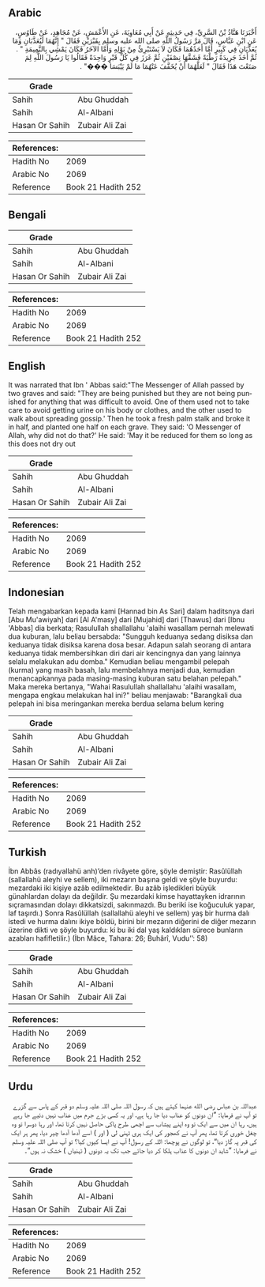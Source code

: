 ## Arabic


<div dir="rtl" lang="ar" style={{fontSize:'larger',backgroundColor:'#f8f9fa',padding:20}}>
أَخْبَرَنَا هَنَّادُ بْنُ السَّرِيِّ، فِي حَدِيثِهِ عَنْ أَبِي مُعَاوِيَةَ، عَنِ الأَعْمَشِ، عَنْ مُجَاهِدٍ، عَنْ طَاوُسٍ، عَنِ ابْنِ عَبَّاسٍ، قَالَ مَرَّ رَسُولُ اللَّهِ صلى الله عليه وسلم بِقَبْرَيْنِ فَقَالَ ‏"‏ إِنَّهُمَا لَيُعَذَّبَانِ وَمَا يُعَذَّبَانِ فِي كَبِيرٍ أَمَّا أَحَدُهُمَا فَكَانَ لاَ يَسْتَبْرِئُ مِنْ بَوْلِهِ وَأَمَّا الآخَرُ فَكَانَ يَمْشِي بِالنَّمِيمَةِ ‏"‏ ‏.‏ ثُمَّ أَخَذَ جَرِيدَةً رَطْبَةً فَشَقَّهَا نِصْفَيْنِ ثُمَّ غَرَزَ فِي كُلِّ قَبْرٍ وَاحِدَةً فَقَالُوا يَا رَسُولَ اللَّهِ لِمَ صَنَعْتَ هَذَا فَقَالَ ‏"‏ لَعَلَّهُمَا أَنْ يُخَفَّفَ عَنْهُمَا مَا لَمْ يَيْبَسَا ���"‏ ‏.‏
</div>
<div style={{backgroundColor:'#f8f9fa',padding:20, marginBottom: 10}}><table> <thead> <tr> <th>Grade</th> <th></th> </tr> </thead> <tbody> <tr><td>Sahih</td><td>Abu Ghuddah</td></tr><tr><td>Sahih</td><td>Al-Albani</td></tr><tr><td>Hasan Or Sahih</td><td>Zubair Ali Zai</td></tr></tbody></table><table> <thead> <tr> <th>References:</th> <th></th> </tr> </thead> <tbody><tr><td>Hadith No</td><td>2069</td></tr><tr><td>Arabic No</td><td>2069</td></tr><tr><td>Reference</td><td>Book 21 Hadith 252</td></tr></tbody></table></div>

## Bengali


<div dir="ltr" lang="bn" style={{fontSize:'larger',backgroundColor:'#f8f9fa',padding:20}}>

</div>
<div style={{backgroundColor:'#f8f9fa',padding:20, marginBottom: 10}}><table> <thead> <tr> <th>Grade</th> <th></th> </tr> </thead> <tbody> <tr><td>Sahih</td><td>Abu Ghuddah</td></tr><tr><td>Sahih</td><td>Al-Albani</td></tr><tr><td>Hasan Or Sahih</td><td>Zubair Ali Zai</td></tr></tbody></table><table> <thead> <tr> <th>References:</th> <th></th> </tr> </thead> <tbody><tr><td>Hadith No</td><td>2069</td></tr><tr><td>Arabic No</td><td>2069</td></tr><tr><td>Reference</td><td>Book 21 Hadith 252</td></tr></tbody></table></div>

## English


<div dir="ltr" lang="en" style={{fontSize:'larger',backgroundColor:'#f8f9fa',padding:20}}>
It was narrated that Ibn ' Abbas said:"The Messenger of Allah passed by two graves and said: "They are being punished but they are not being punished for anything that was difficult to avoid. One of them used not to take care to avoid getting urine on his body or clothes, and the other used to walk about spreading gossip.' Then he took a fresh palm stalk and broke it in half, and planted one half on each grave. They said: 'O Messenger of Allah, why did not do that?' He said: 'May it be reduced for them so long as this does not dry out
</div>
<div style={{backgroundColor:'#f8f9fa',padding:20, marginBottom: 10}}><table> <thead> <tr> <th>Grade</th> <th></th> </tr> </thead> <tbody> <tr><td>Sahih</td><td>Abu Ghuddah</td></tr><tr><td>Sahih</td><td>Al-Albani</td></tr><tr><td>Hasan Or Sahih</td><td>Zubair Ali Zai</td></tr></tbody></table><table> <thead> <tr> <th>References:</th> <th></th> </tr> </thead> <tbody><tr><td>Hadith No</td><td>2069</td></tr><tr><td>Arabic No</td><td>2069</td></tr><tr><td>Reference</td><td>Book 21 Hadith 252</td></tr></tbody></table></div>

## Indonesian


<div dir="ltr" lang="id" style={{fontSize:'larger',backgroundColor:'#f8f9fa',padding:20}}>
Telah mengabarkan kepada kami [Hannad bin As Sari] dalam haditsnya dari [Abu Mu'awiyah] dari [Al A'masy] dari [Mujahid] dari [Thawus] dari [Ibnu 'Abbas] dia berkata; Rasulullah shallallahu 'alaihi wasallam pernah melewati dua kuburan, lalu beliau bersabda: "Sungguh keduanya sedang disiksa dan keduanya tidak disiksa karena dosa besar. Adapun salah seorang di antara keduanya tidak membersihkan diri dari air kencingnya dan yang lainnya selalu melakukan adu domba." Kemudian beliau mengambil pelepah (kurma) yang masih basah, lalu membelahnya menjadi dua, kemudian menancapkannya pada masing-masing kuburan satu belahan pelepah." Maka mereka bertanya, "Wahai Rasulullah shallallahu 'alaihi wasallam, mengapa engkau melakukan hal ini?" beliau menjawab: "Barangkali dua pelepah ini bisa meringankan mereka berdua selama belum kering
</div>
<div style={{backgroundColor:'#f8f9fa',padding:20, marginBottom: 10}}><table> <thead> <tr> <th>Grade</th> <th></th> </tr> </thead> <tbody> <tr><td>Sahih</td><td>Abu Ghuddah</td></tr><tr><td>Sahih</td><td>Al-Albani</td></tr><tr><td>Hasan Or Sahih</td><td>Zubair Ali Zai</td></tr></tbody></table><table> <thead> <tr> <th>References:</th> <th></th> </tr> </thead> <tbody><tr><td>Hadith No</td><td>2069</td></tr><tr><td>Arabic No</td><td>2069</td></tr><tr><td>Reference</td><td>Book 21 Hadith 252</td></tr></tbody></table></div>

## Turkish


<div dir="ltr" lang="tr" style={{fontSize:'larger',backgroundColor:'#f8f9fa',padding:20}}>
İbn Abbâs (radıyallahü anh)’den rivâyete göre, şöyle demiştir: Rasûlüllah (sallallahü aleyhi ve sellem), iki mezarın başına geldi ve şöyle buyurdu: mezardaki iki kişiye azâb edilmektedir. Bu azâb işledikleri büyük günahlardan dolayı da değildir. Şu mezardaki kimse hayattayken idrarının sıçramasından dolayı dikkatsizdi, sakınmazdı. Bu beriki ise koğuculuk yapar, laf taşırdı.) Sonra Rasûlüllah (sallallahü aleyhi ve sellem) yaş bir hurma dalı istedi ve hurma dalını ikiye böldü, birini bir mezarın diğerini de diğer mezarın üzerine dikti ve şöyle buyurdu: ki bu iki dal yaş kaldıkları sürece bunların azabları hafifletilir.) (İbn Mâce, Tahara: 26; Buhârî, Vudu’’: 58)
</div>
<div style={{backgroundColor:'#f8f9fa',padding:20, marginBottom: 10}}><table> <thead> <tr> <th>Grade</th> <th></th> </tr> </thead> <tbody> <tr><td>Sahih</td><td>Abu Ghuddah</td></tr><tr><td>Sahih</td><td>Al-Albani</td></tr><tr><td>Hasan Or Sahih</td><td>Zubair Ali Zai</td></tr></tbody></table><table> <thead> <tr> <th>References:</th> <th></th> </tr> </thead> <tbody><tr><td>Hadith No</td><td>2069</td></tr><tr><td>Arabic No</td><td>2069</td></tr><tr><td>Reference</td><td>Book 21 Hadith 252</td></tr></tbody></table></div>

## Urdu


<div dir="rtl" lang="ur" style={{fontSize:'larger',backgroundColor:'#f8f9fa',padding:20}}>
عبداللہ بن عباس رضی الله عنہما کہتے ہیں کہ رسول اللہ صلی اللہ علیہ وسلم دو قبر کے پاس سے گزرے تو آپ نے فرمایا: ”ان دونوں کو عذاب دیا جا رہا ہے، اور یہ کسی بڑے جرم میں عذاب نہیں دئیے جا رہے ہیں، رہا ان میں سے ایک تو وہ اپنے پیشاب سے اچھی طرح پاکی حاصل نہیں کرتا تھا، اور رہا دوسرا تو وہ چغل خوری کرتا تھا، پھر آپ نے کھجور کی ایک ہری ٹہنی لی ( اور ) اسے آدھا آدھا چیر دیا، پھر ہر ایک کی قبر پہ گاڑ دیا“، تو لوگوں نے پوچھا: اللہ کے رسول! آپ نے ایسا کیوں کیا؟ تو آپ صلی اللہ علیہ وسلم نے فرمایا: ”شاید ان دونوں کا عذاب ہلکا کر دیا جائے جب تک یہ دونوں ( ٹہنیاں ) خشک نہ ہوں“۔
</div>
<div style={{backgroundColor:'#f8f9fa',padding:20, marginBottom: 10}}><table> <thead> <tr> <th>Grade</th> <th></th> </tr> </thead> <tbody> <tr><td>Sahih</td><td>Abu Ghuddah</td></tr><tr><td>Sahih</td><td>Al-Albani</td></tr><tr><td>Hasan Or Sahih</td><td>Zubair Ali Zai</td></tr></tbody></table><table> <thead> <tr> <th>References:</th> <th></th> </tr> </thead> <tbody><tr><td>Hadith No</td><td>2069</td></tr><tr><td>Arabic No</td><td>2069</td></tr><tr><td>Reference</td><td>Book 21 Hadith 252</td></tr></tbody></table></div>